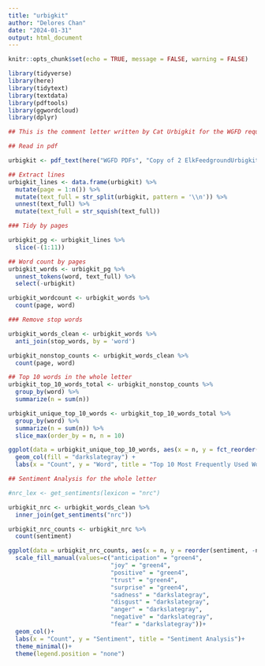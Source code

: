 ```yaml
---
title: "urbigkit"
author: "Delores Chan"
date: "2024-01-31"
output: html_document
---
```


```r
knitr::opts_chunk$set(echo = TRUE, message = FALSE, warning = FALSE)

library(tidyverse)
library(here)
library(tidytext)
library(textdata)
library(pdftools)
library(ggwordcloud)
library(dplyr)
```

```r
## This is the comment letter written by Cat Urbigkit for the WGFD request for comments and feedback on the Draft Elk Management Plan. 

## Read in pdf

urbigkit <- pdf_text(here("WGFD PDFs", "Copy of 2 ElkFeedgroundUrbigkitComments.pdf"))

```


```r
## Extract lines
urbigkit_lines <- data.frame(urbigkit) %>% 
  mutate(page = 1:n()) %>%
  mutate(text_full = str_split(urbigkit, pattern = '\\n')) %>% 
  unnest(text_full) %>% 
  mutate(text_full = str_squish(text_full))
```


```r
### Tidy by pages

urbigkit_pg <- urbigkit_lines %>% 
  slice(-(1:11))
```


```r
## Word count by pages
urbigkit_words <- urbigkit_pg %>% 
  unnest_tokens(word, text_full) %>% 
  select(-urbigkit)

urbigkit_wordcount <- urbigkit_words %>% 
  count(page, word)
```


```r
### Remove stop words

urbigkit_words_clean <- urbigkit_words %>% 
  anti_join(stop_words, by = 'word')

urbigkit_nonstop_counts <- urbigkit_words_clean %>% 
  count(page, word)
```


```r
## Top 10 words in the whole letter
urbigkit_top_10_words_total <- urbigkit_nonstop_counts %>% 
  group_by(word) %>%
  summarize(n = sum(n))

urbigkit_unique_top_10_words <- urbigkit_top_10_words_total %>%
  group_by(word) %>%
  summarize(n = sum(n)) %>%
  slice_max(order_by = n, n = 10)

ggplot(data = urbigkit_unique_top_10_words, aes(x = n, y = fct_reorder(word, n))) +
  geom_col(fill = "darkslategray") +
  labs(x = "Count", y = "Word", title = "Top 10 Most Frequently Used Words")
```

```r
## Sentiment Analysis for the whole letter

#nrc_lex <- get_sentiments(lexicon = "nrc")

urbigkit_nrc <- urbigkit_words_clean %>% 
  inner_join(get_sentiments("nrc"))

urbigkit_nrc_counts <- urbigkit_nrc %>% 
  count(sentiment)

ggplot(data = urbigkit_nrc_counts, aes(x = n, y = reorder(sentiment, -n), fill = sentiment))+
  scale_fill_manual(values=c("anticipation" = "green4",
                             "joy" = "green4",
                             "positive" = "green4",
                             "trust" = "green4",
                             "surprise" = "green4",
                             "sadness" = "darkslategray",
                             "disgust" = "darkslategray",
                             "anger" = "darkslategray",
                             "negative" = "darkslategray",
                             "fear" = "darkslategray"))+
  geom_col()+
  labs(x = "Count", y = "Sentiment", title = "Sentiment Analysis")+
  theme_minimal()+
  theme(legend.position = "none")
```